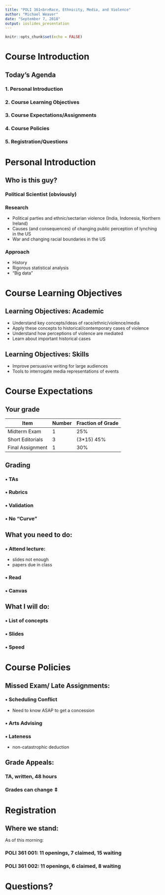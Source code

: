 ```yaml
---
title: "POLI 361<br>Race, Ethnicity, Media, and Violence"
author: "Michael Weaver"
date: "September 7, 2018"
output: ioslides_presentation
---
```


```r
knitr::opts_chunk$set(echo = FALSE)
```

# Course Introduction

## Today's Agenda

### 1. Personal Introduction

### 2. Course Learning Objectives

### 3. Course Expectations/Assignments

### 4. Course Policies

### 5. Registration/Questions

# Personal Introduction

## Who is this guy?

### Political Scientist (obviously)

### Research

- Political parties and ethnic/sectarian violence (India, Indonesia, Northern Ireland)
- Causes (and consequences) of changing public perception of lynching in the US
- War and changing racial boundaries in the US

### Approach

- History
- Rigorous statistical analysis
- "Big data"

# Course Learning Objectives

## Learning Objectives: Academic

- Understand key concepts/ideas of race/ethnic/violence/media
- Apply these concepts to historical/contemporary cases of violence
- Understand how perceptions of violence are mediated
- Learn about important historical cases

## Learning Objectives: Skills

- Improve persuasive writing for large audiences
- Tools to interrogate media representations of events

# Course Expectations

## Your grade

| Item             | Number | Fraction of Grade |
|------------------|--------|-------------------|
| Midterm Exam     | 1      | 25%               |
| Short Editorials | 3      | (3*15) 45%        |
| Final Assignment | 1      | 30%               |


## Grading

### $\bullet$ **TAs**

### $\bullet$ **Rubrics**

### $\bullet$ **Validation**

### $\bullet$ **No "Curve"**

## What you need to do:

### $\bullet$ **Attend lecture:**

- slides not enough
- papers due in class

### $\bullet$ **Read**

### $\bullet$ **Canvas**

## What I will do:

### $\bullet$ **List of concepts**

### $\bullet$ **Slides**

### $\bullet$ **Speed**

# Course Policies

## Missed Exam/ Late Assignments:

### $\bullet$ **Scheduling Conflict**

- Need to know ASAP to get a concession

### $\bullet$ **Arts Advising**

### $\bullet$ **Lateness**

- non-catastrophic deduction

## Grade Appeals:

### **TA, written, 48 hours**

### **Grades can change $\Updownarrow$**


# Registration

## Where we stand:

As of this morning:

### POLI 361 001: 11 openings, 7 claimed, 15 waiting

### POLI 361 002: 11 openings, 6 claimed, 8 waiting


# Questions?


